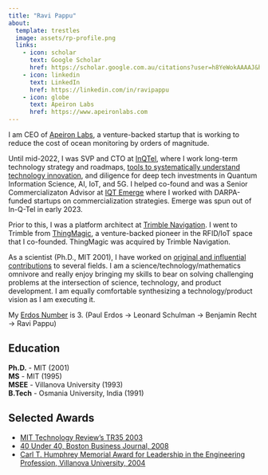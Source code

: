 ```yaml
---
title: "Ravi Pappu"
about:
  template: trestles
  image: assets/rp-profile.png
  links:
    - icon: scholar
      text: Google Scholar
      href: https://scholar.google.com.au/citations?user=h8YeWokAAAAJ&hl=en
    - icon: linkedin
      text: LinkedIn
      href: https://linkedin.com/in/ravipappu
    - icon: globe
      text: Apeiron Labs
      href: https://www.apeironlabs.com
---
```


I am CEO of [Apeiron Labs](https://www.apeironlabs.com), a venture-backed startup that is working to reduce the cost of ocean monitoring by orders of magnitude.

Until mid-2022, I was SVP and CTO at [InQTel](http://iqt.org), where I work long-term technology strategy and roadmaps, [tools to systematically understand technology innovation](https://www.iqt.org/library/organizing-deep-tech-at-scale-a-technology-architecture-approach), and diligence for deep tech investments in Quantum Information Science, AI, IoT, and 5G. I helped co-found and was a Senior Commercializaton Advisor at [IQT Emerge](https://www.iqt.org/library/iqt-announces-launch-of-iqt-emerge-nc-to-enhance-technology-commercialization-for-national-security) where I worked with DARPA-funded startups on commercialization strategies. Emerge was spun out of In-Q-Tel in early 2023.

Prior to this, I was a platform architect at [Trimble Navigation](https://www.trimble.com). I went to Trimble from [ThingMagic](http://meche.mit.edu/news-media/catching-radio-waves), a venture-backed pioneer in the RFID/IoT space that I co-founded. ThingMagic was acquired by Trimble Navigation.

As a scientist (Ph.D., MIT 2001), I have worked on [original and influential contributions](https://scholar.google.com.au/citations?user=h8YeWokAAAAJ&hl=en) to several fields. I am a science/technology/mathematics omnivore and really enjoy bringing my skills to bear on solving challenging problems at the intersection of science, technology, and product development. I am equally comfortable synthesizing a technology/product vision as I am executing it.

My [Erdos Number](https://oakland.edu/enp/thedata/) is 3. (Paul Erdos → Leonard Schulman → Benjamin Recht → Ravi Pappu)

## Education

**Ph.D.** - MIT (2001)\
**MS** - MIT (1995)\
**MSEE** - Villanova University (1993)\
**B.Tech** - Osmania University, India (1991)

## Selected Awards

-   [MIT Technology Review's TR35 2003](http://www2.technologyreview.com/tr35/profile.aspx?trid=415)
-   [40 Under 40, Boston Business Journal, 2008](https://webcache.googleusercontent.com/search?q=cache:DtbFnsQNykgJ:https://www.bizjournals.com/boston/stories/2008/08/11/daily23.html+&cd=4&hl=en&ct=clnk&gl=us)
-   [Carl T. Humphrey Memorial Award for Leadership in the Engineering Profession, Villanova University, 2004](https://www1.villanova.edu/villanova/engineering/alumnisociety/awards/pastrecipients.html)

